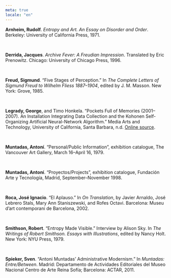 ```yaml
---
meta: true
locale: "en"
---
```


**Arnheim, Rudolf**. *Entropy and Art. An Essay on Disorder and Order*. Berkeley: University of California Press, 1971.

<br/>

**Derrida, Jacques**. *Archive Fever: A Freudian Impression*. Translated by Eric Prenowitz. Chicago: University of Chicago Press, 1996.

<br/>

**Freud, Sigmund**. “Five Stages of Perception.” In *The Complete Letters of Sigmund Freud to Wilhelm Fliess 1887–1904*, edited by J. M. Masson. New York: Grove, 1985.

<br/>

**Legrady, George**, and Timo Honkela. “Pockets Full of Memories (2001–2007). An Installation Integrating Data Collection and the Kohonen Self-Organizing Artificial Neural-Network Algorithm.” Media Arts and Technology, University of California, Santa Barbara, n.d. [Online source](https://www.mat.ucsb.edu/~g.legrady/glWeb/Projects/pfom/pfom_txt.pdf).

<br/>

**Muntadas, Antoní**. “Personal/Public Information”, exhibition catalogue, The Vancouver Art Gallery, March 16–April 16, 1979.

<br/>

**Muntadas, Antoní**. “Proyectos/Projects”, exhibition catalogue, Fundación Arte y Tecnología, Madrid, September–November 1998.

<br/>

**Roca, José Ignacio**. “El Aplauso.” In *On Translation*, by Javier Arnaldo, José Lebrero Stals, Mary Ann Staniszewski, and Rofes Octavi. Barcelona: Museu d’art contemporani de Barcelona, 2002.

<br/>

**Smithson, Robert**. “Entropy Made Visible.” Interview by Alison Sky. In *The Writings of Robert Smithson. Essays with Illustrations*, edited by Nancy Holt. New York: NYU Press, 1979.

<br/>

**Spieker, Sven**. “Antoni Muntadas’ Administrative Modernism.” In *Muntadas: Entre/Between*. Madrid: Departamento de Actividades Editoriales del Museo Nacional Centro de Arte Reina Sofía; Barcelona: ACTAR, 2011.